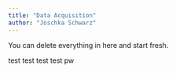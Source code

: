 ```yaml
---
title: "Data Acquisition"
author: "Joschka Schwarz"
---
```


::: callout-note
You can delete everything in here and start fresh.
:::

test test
test test pw